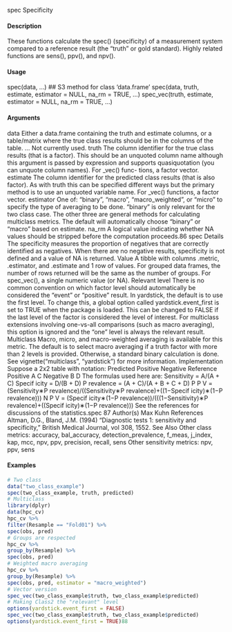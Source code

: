 spec
Specificity

#### Description

These functions calculate the spec() (specificity) of a measurement system compared to a reference
result (the "truth" or gold standard). Highly related functions are sens(), ppv(), and npv().

#### Usage

spec(data, ...)
## S3 method for class 'data.frame'
spec(data, truth, estimate, estimator = NULL,
na_rm = TRUE, ...)
spec_vec(truth, estimate, estimator = NULL, na_rm = TRUE, ...)

#### Arguments

data Either a data.frame containing the truth and estimate columns, or a table/matrix
where the true class results should be in the columns of the table.
... Not currently used.
truth The column identifier for the true class results (that is a factor). This should be
an unquoted column name although this argument is passed by expression and
supports quasiquotation (you can unquote column names). For _vec() func-
tions, a factor vector.
estimate The column identifier for the predicted class results (that is also factor). As
with truth this can be specified different ways but the primary method is to use
an unquoted variable name. For _vec() functions, a factor vector.
estimator One of: "binary", "macro", "macro_weighted", or "micro" to specify the
type of averaging to be done. "binary" is only relevant for the two class case.
The other three are general methods for calculating multiclass metrics. The
default will automatically choose "binary" or "macro" based on estimate.
na_rm A logical value indicating whether NA values should be stripped before the
computation proceeds.86
spec
Details
The specificity measures the proportion of negatives that are correctly identified as negatives. When
there are no negative results, specificity is not defined and a value of NA is returned.
Value
A tibble with columns .metric, .estimator, and .estimate and 1 row of values.
For grouped data frames, the number of rows returned will be the same as the number of groups.
For spec_vec(), a single numeric value (or NA).
Relevant level
There is no common convention on which factor level should automatically be considered the
"event" or "positive" result. In yardstick, the default is to use the first level. To change this, a
global option called yardstick.event_first is set to TRUE when the package is loaded. This can
be changed to FALSE if the last level of the factor is considered the level of interest. For multiclass
extensions involving one-vs-all comparisons (such as macro averaging), this option is ignored and
the "one" level is always the relevant result.
Multiclass
Macro, micro, and macro-weighted averaging is available for this metric. The default is to select
macro averaging if a truth factor with more than 2 levels is provided. Otherwise, a standard binary
calculation is done. See vignette("multiclass", "yardstick") for more information.
Implementation
Suppose a 2x2 table with notation:
Predicted
Positive
Negative
Reference
Positive
A
C
Negative
B
D
The formulas used here are:
Sensitivity = A/(A + C)
Specif icity = D/(B + D)
P revalence = (A + C)/(A + B + C + D)
P P V = (Sensitivity∗P revalence)/((Sensitivity∗P revalence)+((1−Specif icity)∗(1−P revalence)))
N P V = (Specif icity∗(1−P revalence))/(((1−Sensitivity)∗P revalence)+((Specif icity)∗(1−P revalence)))
See the references for discussions of the statistics.spec
87
Author(s)
Max Kuhn
References
Altman, D.G., Bland, J.M. (1994) “Diagnostic tests 1: sensitivity and specificity,” British Medical
Journal, vol 308, 1552.
See Also
Other class metrics: accuracy, bal_accuracy, detection_prevalence, f_meas, j_index, kap,
mcc, npv, ppv, precision, recall, sens
Other sensitivity metrics: npv, ppv, sens

#### Examples
```r
# Two class
data("two_class_example")
spec(two_class_example, truth, predicted)
# Multiclass
library(dplyr)
data(hpc_cv)
hpc_cv %>%
filter(Resample == "Fold01") %>%
spec(obs, pred)
# Groups are respected
hpc_cv %>%
group_by(Resample) %>%
spec(obs, pred)
# Weighted macro averaging
hpc_cv %>%
group_by(Resample) %>%
spec(obs, pred, estimator = "macro_weighted")
# Vector version
spec_vec(two_class_example$truth, two_class_example$predicted)
# Making Class2 the "relevant" level
options(yardstick.event_first = FALSE)
spec_vec(two_class_example$truth, two_class_example$predicted)
options(yardstick.event_first = TRUE)88
```
